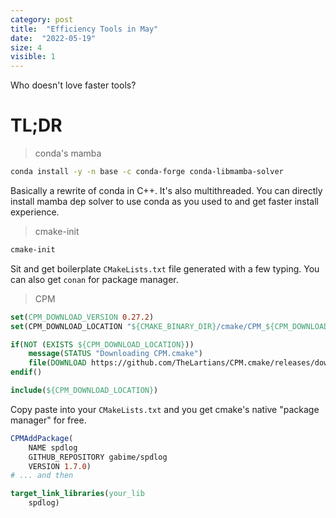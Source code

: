 ```yaml
---
category: post
title:  "Efficiency Tools in May"
date:  "2022-05-19"
size: 4
visible: 1
---
```


Who doesn't love faster tools?

# TL;DR
> conda's mamba

```sh
conda install -y -n base -c conda-forge conda-libmamba-solver
```

Basically a rewrite of conda in C++. It's also multithreaded. You can directly install mamba dep solver to use conda as you used to and get faster install experience.


> cmake-init

```sh
cmake-init
```
Sit and get boilerplate `CMakeLists.txt` file generated with a few typing. You can also get `conan` for package manager.

> CPM

```cmake
set(CPM_DOWNLOAD_VERSION 0.27.2) 
set(CPM_DOWNLOAD_LOCATION "${CMAKE_BINARY_DIR}/cmake/CPM_${CPM_DOWNLOAD_VERSION}.cmake")

if(NOT (EXISTS ${CPM_DOWNLOAD_LOCATION}))
    message(STATUS "Downloading CPM.cmake")
    file(DOWNLOAD https://github.com/TheLartians/CPM.cmake/releases/download/v${CPM_DOWNLOAD_VERSION}/CPM.cmake ${CPM_DOWNLOAD_LOCATION})
endif()

include(${CPM_DOWNLOAD_LOCATION})
```
Copy paste into your `CMakeLists.txt` and you get cmake's native "package manager" for free.
```cmake
CPMAddPackage(
    NAME spdlog
    GITHUB_REPOSITORY gabime/spdlog
    VERSION 1.7.0)
# ... and then

target_link_libraries(your_lib
    spdlog)
```

